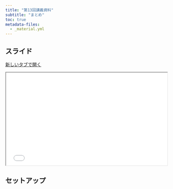 ```yaml
---
title: "第13回講義資料"
subtitle: "まとめ"
toc: true
metadata-files: 
  - _material.yml
---
```


## スライド {.unlisted}

<a href="../../slides/macro/summary.html" class="btn btn-primary btn-sm" target="_blank" role="button"><i class="bi bi-window"></i> 新しいタブで開く</a>

```{=html}
<iframe class="slide-deck" src="../../slides/macro/summary.html" width="100%" style="aspect-ratio: 16 / 9.2;"></iframe>
```

## セットアップ
